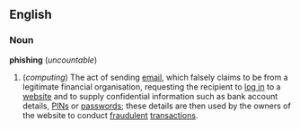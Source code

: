 ==English==
===Noun===
'''phishing''' (''uncountable'')

# (''computing'') The act of sending [[email]], which falsely claims to be from a legitimate financial organisation, requesting the recipient to [[log in]] to a [[website]] and to supply confidential information such as bank account details, [[PIN]]s or [[password]]s; these details are then used by the owners of the website to conduct [[fraudulent]] [[transaction]]s.